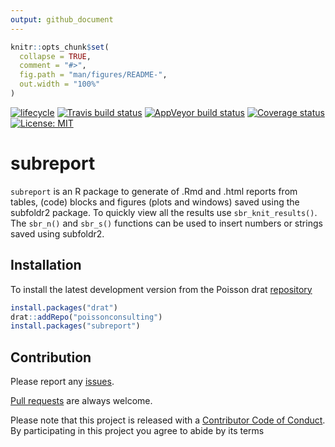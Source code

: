 ```yaml
---
output: github_document
---
```


<!-- README.md is generated from README.Rmd. Please edit that file -->

```r
knitr::opts_chunk$set(
  collapse = TRUE,
  comment = "#>",
  fig.path = "man/figures/README-",
  out.width = "100%"
)
```

[![lifecycle](https://img.shields.io/badge/lifecycle-experimental-orange.svg)](https://www.tidyverse.org/lifecycle/#experimental)
[![Travis build status](https://travis-ci.org/poissonconsulting/subreport.svg?branch=master)](https://travis-ci.org/poissonconsulting/subreport)
[![AppVeyor build status](https://ci.appveyor.com/api/projects/status/github/poissonconsulting/subreport?branch=master&svg=true)](https://ci.appveyor.com/project/poissonconsulting/subreport)
[![Coverage status](https://codecov.io/gh/poissonconsulting/subreport/branch/master/graph/badge.svg)](https://codecov.io/github/poissonconsulting/subreport?branch=master)
[![License: MIT](https://img.shields.io/badge/License-MIT-green.svg)](https://opensource.org/licenses/MIT)

# subreport

`subreport` is an R package to generate of .Rmd and .html reports from  tables, (code) blocks and figures (plots and windows) saved using the subfoldr2 package. 
To quickly view all the results use `sbr_knit_results()`.
The `sbr_n()` and `sbr_s()` functions can be used to insert numbers or strings saved using subfoldr2.

## Installation

To install the latest development version from the Poisson drat [repository](https://github.com/poissonconsulting/drat)
``` r
install.packages("drat")
drat::addRepo("poissonconsulting")
install.packages("subreport")
```

## Contribution

Please report any [issues](https://github.com/poissonconsulting/subreport/issues).

[Pull requests](https://github.com/poissonconsulting/subreport/pulls) are always welcome.

Please note that this project is released with a [Contributor Code of Conduct](CONDUCT.md). 
By participating in this project you agree to abide by its terms
